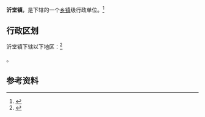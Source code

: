 {{中国乡级行政区|37/13/11/100/000}}

'''沂堂镇'''，是{{PRC admin/fullname|37/13/11/100/000|3}}下辖的一个[[乡镇|乡镇]]级行政单位。<ref>{{PRC admin/ref sgc|{{PRC admin/parent|37/13/11/100/000}}}}</ref>

== 行政区划 ==

沂堂镇下辖以下地区：<ref>{{PRC admin/ref sgc|37/13/11/100/000}}</ref>

{{PRC admin/children|37/13/11/100/000}}。

== 参考资料 ==

{{reflist}}

{{行政区划小作品}}
{{PRC admin/navcat|37/13/11/100/000}}